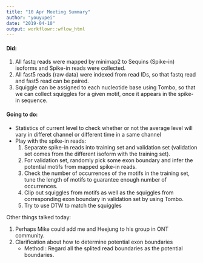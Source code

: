 ```yaml
---
title: "10 Apr Meeting Summary"
author: "youyupei"
date: "2019-04-10"
output: workflowr::wflow_html
---
```



#### Did:

1. All fastq reads were mapped by minimap2 to Sequins (Spike-in) isoforms and Spike-in reads were collected.
2. All fast5 reads (raw data) were indexed from read IDs, so that fastq read and fast5 read can be paired.
3. Squiggle can be assigned to each nucleotide base using Tombo, so that we can collect squiggles for a given motif, once it appears in the spike-in sequence.


#### Going to do:

* Statistics of current level to check whether or not the average level will vary in differet channel or different time in a same channel
* Play with the spike-in reads: 
	1. Separate spike-in reads into training set and validation set (validation set comes from the different isoform with the training set).
	2. For validation set, randomly pick some exon boundary and infer the potential motifs from mapped spike-in reads.
	3. Check the number of occurrences of the motifs in the training set, tune the length of motifs to guarantee enough number of occurrences. 
	4. Clip out squiggles from motifs as well as the squiggles from corresponding exon boundary in validation set by using Tombo.
	6. Try to use DTW to match the squiggles

Other things talked today:  

  1. Perhaps Mike could add me and Heejung to his group in ONT community.
  2. Clarification about how to determine potential exon boundaries
      + Method : Regard all the splited read boundaries as the potential boundaries.
